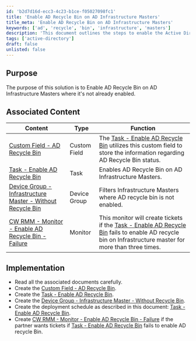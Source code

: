 ```yaml
---
id: 'b2d7d16d-ecc3-4c23-b1ce-f05027098fc1'
title: 'Enable AD Recycle Bin on AD Infrastructure Masters'
title_meta: 'Enable AD Recycle Bin on AD Infrastructure Masters'
keywords: ['ad', 'recycle', 'bin', 'infrastructure', 'masters']
description: 'This document outlines the steps to enable the Active Directory Recycle Bin on Active Directory Infrastructure Masters where it is not already enabled. It includes associated content such as custom fields, tasks, device groups, and monitoring setups to ensure successful implementation and failure tracking.'
tags: ['active-directory']
draft: false
unlisted: false
---
```

## Purpose

The purpose of this solution is to Enable AD Recycle Bin on AD Infrastructure Masters where it's not already enabled.

## Associated Content

| Content                                                                                 | Type         | Function                                                                                                                                                           |
|-----------------------------------------------------------------------------------------|--------------|--------------------------------------------------------------------------------------------------------------------------------------------------------------------|
| [Custom Field - AD Recycle Bin](https://proval.itglue.com/DOC-5078775-15348941)       | Custom Field | The [Task - Enable AD Recycle Bin](https://proval.itglue.com/DOC-5078775-15349513) utilizes this custom field to store the information regarding AD Recycle Bin status. |
| [Task - Enable AD Recycle Bin](https://proval.itglue.com/DOC-5078775-15349513)       | Task         | Enables AD Recycle Bin on AD Infrastructure Masters.                                                                                                             |
| [Device Group - Infrastructure Master - Without Recycle Bin](https://proval.itglue.com/DOC-5078775-15348975) | Device Group | Filters Infrastructure Masters where AD recycle bin is not enabled.                                                                                             |
| [CW RMM - Monitor - Enable AD Recycle Bin - Failure](https://proval.itglue.com/DOC-5078775-15414582) | Monitor      | This monitor will create tickets if the [Task - Enable AD Recycle Bin](https://proval.itglue.com/DOC-5078775-15349513) fails to enable AD recycle bin on Infrastructure master for more than three times. |

## Implementation

- Read all the associated documents carefully.
- Create the [Custom Field - AD Recycle Bin](https://proval.itglue.com/DOC-5078775-15348941).
- Create the [Task - Enable AD Recycle Bin](https://proval.itglue.com/DOC-5078775-15349513).
- Create the [Device Group - Infrastructure Master - Without Recycle Bin](https://proval.itglue.com/DOC-5078775-15348975).
- Create the deployment schedule as described in this document: [Task - Enable AD Recycle Bin](https://proval.itglue.com/DOC-5078775-15349513).
- Create [CW RMM - Monitor - Enable AD Recycle Bin - Failure](https://proval.itglue.com/DOC-5078775-15414582) if the partner wants tickets if [Task - Enable AD Recycle Bin](https://proval.itglue.com/DOC-5078775-15349513) fails to enable AD recycle Bin.











